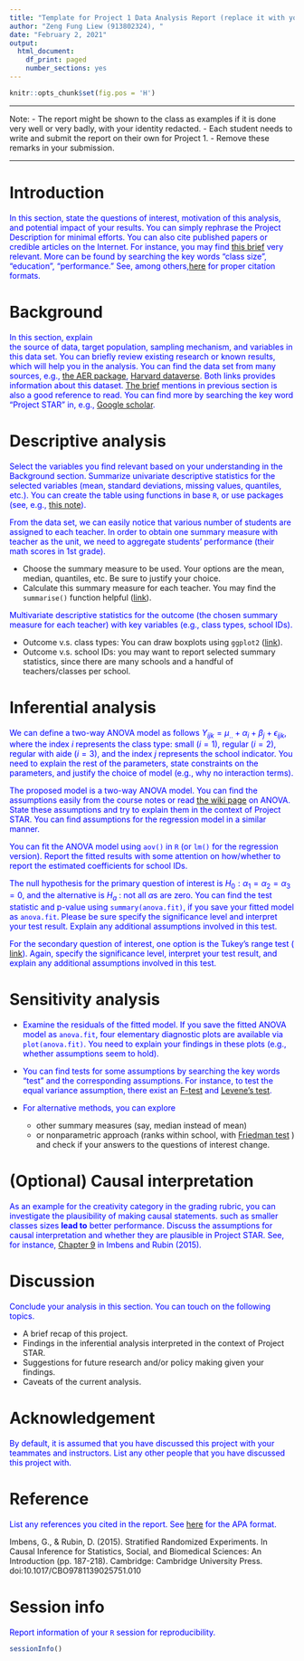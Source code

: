 ```yaml
---
title: "Template for Project 1 Data Analysis Report (replace it with your own title)"
author: "Zeng Fung Liew (913802324), "
date: "February 2, 2021"
output:
  html_document:
    df_print: paged
    number_sections: yes
---
```

```r
knitr::opts_chunk$set(fig.pos = 'H')
```

***

Note: 
- The report might be shown to the class as examples if it is done very well  or very badly, with your identity redacted. 
- Each student needs to write and submit the report on their own for Project 1. 
- Remove these remarks in your submission. 

***



# Introduction

<span style='color:blue'> In this section, state the questions of interest, motivation of this analysis, and potential impact of your results. You can simply rephrase the Project Description for minimal efforts. You can also cite published papers or credible articles on the Internet. For instance, you may find  [this brief](https://eric.ed.gov/?id=ED540485) very relevant. More can be found by searching the key words "class size", "education", "performance." See, among others,[here](https://owl.purdue.edu/owl/research_and_citation/apa_style/apa_formatting_and_style_guide/in_text_citations_the_basics.html) for proper citation formats.   </span>
 
# Background 

<span style='color:blue'> In this section, explain  
the source of data, target population, sampling mechanism, and variables in this data set. You can briefly review  existing research or known results, which will help you in the analysis. You can find the data set from many sources, e.g.,  [the AER package](https://www.rdocumentation.org/packages/AER/versions/1.2-9/topics/STAR), [Harvard dataverse](https://dataverse.harvard.edu/dataset.xhtml?persistentId=hdl:1902.1/10766). Both links provides information about this dataset. [The brief](https://eric.ed.gov/?id=ED540485) mentions in previous section is also a good reference to read. You can find more by searching the key word "Project STAR" in, e.g.,  [Google scholar](https://scholar.google.com/scholar?hl=en&as_sdt=0%2C5&q=Project+STAR&btnG=).
</span> 

# Descriptive analysis 

<span style='color:blue'> 
Select the variables you find relevant based on your understanding in the Background section. Summarize univariate descriptive statistics for the selected variables (mean, standard deviations, missing values,  quantiles, etc.). You can create the table using functions in base `R`, or use packages (see, e.g., [this note](https://cran.r-project.org/web/packages/qwraps2/vignettes/summary-statistics.html)). </span>


<span style='color:blue'> 
From the data set, we can easily notice that various number of students are assigned to each teacher. In order to obtain one summary measure with teacher as the unit, we need to aggregate students' performance (their math scores in 1st grade). </span>

- Choose the summary measure to be used. Your options are the mean, median, quantiles, etc. Be sure to justify your choice. 
- Calculate this summary measure for each teacher. You may find the  `summarise()` function helpful ([link](https://dplyr.tidyverse.org/reference/summarise.html)). 


<span style='color:blue'> 
Multivariate descriptive statistics for the outcome (the chosen summary measure for each teacher) with key variables (e.g., class types, school IDs). </span>

- Outcome v.s. class types: You can draw boxplots using `ggplot2` ([link](https://ggplot2.tidyverse.org/reference/geom_boxplot.html)). 
- Outcome v.s. school IDs: you may want to report selected summary statistics, since there are many schools and a handful of teachers/classes per school. 
 

# Inferential analysis 

<span style="color:blue">
We can define a two-way ANOVA model as follows 
$Y_{ijk} = \mu_{..} + \alpha_{i} + \beta_{j} + \epsilon_{ijk}$, where the index $i$ represents the class type: small ($i=1$), regular ($i=2$), regular with aide ($i=3$), and the index $j$ represents the school indicator. You need to explain the rest of the parameters, state constraints on the parameters, and justify the choice of model (e.g., why no interaction terms). </span>




<span style="color:blue">
The proposed model is a two-way ANOVA model. You can find the assumptions easily from the course notes or read [the wiki page](https://en.wikipedia.org/wiki/Two-way_analysis_of_variance) on ANOVA. State these assumptions and try to explain them in the context of Project STAR. 
You can find assumptions for the regression model in a similar manner. 
</span>


<span style="color:blue">
You can fit the ANOVA model using `aov()` in `R` (or `lm()` for the regression version). Report the fitted results with some attention on how/whether to report the estimated coefficients for school IDs. 
</span>


<span style="color:blue">
The null hypothesis for the primary question of interest is $H_0 : \alpha_1 = \alpha_2 = \alpha_3 = 0$, and the alternative is $H_a$ : not all $\alpha$s are zero. You can find the test statistic and p-value using `summary(anova.fit)`, if you save your fitted model as `anova.fit`. Please be sure specify the significance level and interpret your test result.  Explain any additional assumptions involved in this test. 
</span>


<span style='color:blue'>
For the secondary question of interest, one option is the Tukey's range test ( [link](https://en.wikipedia.org/wiki/Tukey%27s_range_test)). Again, specify the significance level, interpret your test result, and explain any additional assumptions involved in this test.  
</span> 

# Sensitivity analysis 


- <span style='color:blue'> Examine the residuals of the fitted model. If you save the fitted ANOVA model as `anova.fit`, four elementary diagnostic plots are available via `plot(anova.fit)`. You need to explain your findings in these plots (e.g., whether assumptions seem to hold). </span>

- <span style='color:blue'>  You can find tests for some assumptions by searching the key words "test" and the corresponding assumptions. For instance, to test the equal variance assumption, there exist an [F-test](https://en.wikipedia.org/wiki/F-test_of_equality_of_variances) and [Levene's test](https://en.wikipedia.org/wiki/Levene%27s_test). </span> 

- <span style='color:blue'>  For alternative methods, you can explore 
  - other summary measures (say, median instead of mean)
  - or nonparametric approach (ranks within school, with [Friedman test](https://en.wikipedia.org/wiki/Friedman_test) )
and check if your answers to the questions of interest change. 
</span>

# (Optional) Causal interpretation 

<span style='color:blue'> As an example for the creativity category in the grading rubric, you can investigate the plausibility of making causal statements. such as smaller classes sizes **lead to** better performance. Discuss the assumptions for causal interpretation and whether they are plausible in Project STAR. See, for instance, [Chapter 9](https://www.cambridge.org/core/books/causal-inference-for-statistics-social-and-biomedical-sciences/stratified-randomized-experiments/5F9B463C29C8BCA09F5C43D12CC2773C) in Imbens and Rubin (2015). 
</span>

# Discussion 

<span style='color:blue'> 
Conclude your analysis in this section. You can touch on the following topics. 
</span> 

- A brief recap of this project. 
- Findings in the inferential analysis interpreted in the context of Project STAR. 
- Suggestions for future research and/or policy making given your findings. 
- Caveats of the current analysis.

# Acknowledgement {-}

<span style='color:blue'>
By default, it is assumed that you have discussed this project with your teammates and instructors. List any other people that you have discussed this project with. 
</span>

# Reference {-}

<span style='color:blue'>
List any references you cited in the report. See [here](https://owl.purdue.edu/owl/research_and_citation/apa_style/apa_formatting_and_style_guide/in_text_citations_the_basics.html) for the APA format. 
</span> 

Imbens, G., & Rubin, D. (2015). Stratified Randomized Experiments. In Causal Inference for Statistics, Social, and Biomedical Sciences: An Introduction (pp. 187-218). Cambridge: Cambridge University Press. doi:10.1017/CBO9781139025751.010

# Session info {-}

<span style='color:blue'>
Report information of your `R` session for reproducibility. 
</span> 


```r
sessionInfo()
```
